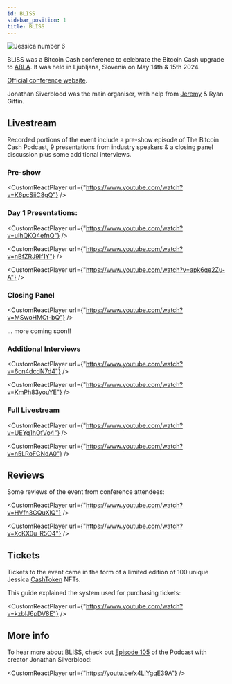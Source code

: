 ```yaml
---
id: BLISS
sidebar_position: 1
title: BLISS
---
```



<img src={Jessica6} alt="Jessica number 6" />

BLISS was a Bitcoin Cash conference to celebrate the Bitcoin Cash upgrade to [ABLA](/faqs/BCH/what-is-the-maximum-bch-blocksize). It was held in Ljubljana, Slovenia on May 14th & 15th 2024.

[Official conference website](https://www.bliss.cash/).

Jonathan Siverblood was the main organiser, with help from [Jeremy](/about) & Ryan Giffin.

## Livestream

Recorded portions of the event include a pre-show episode of The Bitcoin Cash Podcast, 9 presentations from industry speakers & a closing panel discussion plus some additional interviews.

### Pre-show

<CustomReactPlayer
  url={"https://www.youtube.com/watch?v=K6pcSiiC8gQ"} />


### Day 1 Presentations:

<CustomReactPlayer
  url={"https://www.youtube.com/watch?v=uIhQKQ4efnQ"} />

<CustomReactPlayer
  url={"https://www.youtube.com/watch?v=nBfZRJ9If1Y"} />

<CustomReactPlayer
  url={"https://www.youtube.com/watch?v=apk6qe2Zu-A"} />

### Closing Panel

<CustomReactPlayer
  url={"https://www.youtube.com/watch?v=MSwoHMCt-bQ"} />

... more coming soon!!

### Additional Interviews

<CustomReactPlayer
  url={"https://www.youtube.com/watch?v=6cn4dcdN7d4"} />

<CustomReactPlayer
  url={"https://www.youtube.com/watch?v=KmPh83youYE"} />

### Full Livestream

<CustomReactPlayer
  url={"https://www.youtube.com/watch?v=UEYq1hOfVo4"} />

<CustomReactPlayer
  url={"https://www.youtube.com/watch?v=n5LRoFCNdA0"} />

## Reviews

Some reviews of the event from conference attendees:

<CustomReactPlayer
  url={"https://www.youtube.com/watch?v=HVfn3GQuXlQ"} />

<CustomReactPlayer
  url={"https://www.youtube.com/watch?v=XcKX0u_R5O4"} />

## Tickets

Tickets to the event came in the form of a limited edition of 100 unique Jessica [CashToken](/faqs/Tech/what-is-cashtokens) NFTs. 

This guide explained the system used for purchasing tickets:

<CustomReactPlayer
  url={"https://www.youtube.com/watch?v=kzbIJ6pDV8E"} />

## More info

To hear more about BLISS, check out [Episode 105](/episodes/105) of the Podcast with creator Jonathan Silverblood:

<CustomReactPlayer
  url={"https://youtu.be/x4LiYgqE39A"} />

